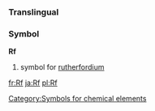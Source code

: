 ===Translingual===
===Symbol===
'''Rf'''
#{{chemistry}} symbol for [[rutherfordium]]
[[Category:Symbols for chemical elements]]

[[fr:Rf]]
[[ja:Rf]]
[[pl:Rf]]